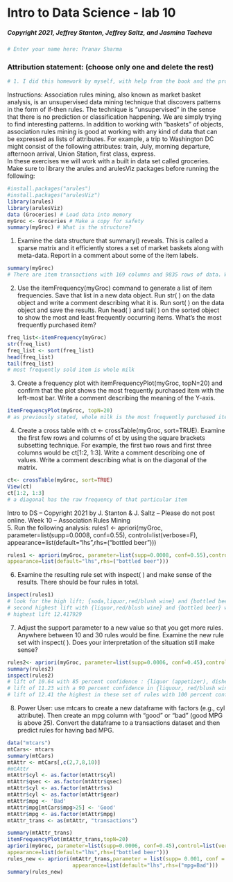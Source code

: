 
# Intro to Data Science - lab 10

##### Copyright 2021, Jeffrey Stanton, Jeffrey Saltz, and Jasmina Tacheva


```{r}
# Enter your name here: Pranav Sharma
```

### Attribution statement: (choose only one and delete the rest)


```{r}
# 1. I did this homework by myself, with help from the book and the professor.
```
Instructions:	Association	rules mining,	also	known	as	market	basket	analysis,	is	an
unsupervised	data	mining technique	that	discovers	patterns	in	the	form of	if-then
rules. The	technique	is	“unsupervised”	in the	sense	that	there	is	no	prediction	or
classification happening.	We	are	simply	trying	to	find	interesting	patterns.
In	addition	to working	with	“baskets”	of objects,	association	rules	mining	is	good	at
working with	any	kind	of data	that	can	be expressed	as	lists	of	attributes.	For
example,	a	trip	to	Washington	DC	might	consist of	the	following	attributes:	train,
July,	morning	departure,	afternoon	arrival,	Union	Station,	first	class,	express.		
In	these	exercises	we	will work	with	a	built	in	data	set	called	groceries.		Make	sure
to library	the arules	and	arulesViz packages	before	running	the	following:

```{r}
#install.packages("arules")
#install.packages("arulesViz")
library(arules)
library(arulesViz)
data (Groceries) # Load data into memory
myGroc <- Groceries # Make a copy for safety
summary(myGroc) # What is the structure?
```
1. Examine	the	data	structure	that	summary()	reveals.	This	is	called	a	sparse
matrix	and	it	efficiently	stores	a	set	of	market	baskets	along	with	meta-data.
Report	in	a	comment	about	some	of	the	item labels.
```{r}
summary(myGroc)
# There are item transactions with 169 columns and 9835 rows of data. We see whole milk is 2513
```
2. Use	the itemFrequency(myGroc) command	to	generate	a	list	of	item
frequencies.	Save	that	list	in	a	new	data	object. Run str( ) on	the	data	object
and	write	a	comment	describing	what	it	is.	Run sort( ) on	the	data	object	and
save	the	results. Run head( ) and tail( ) on	the	sorted	object	to	show	the
most	and least	frequently	occurring items.	What’s	the	most	frequently
purchased	item?
```{r}
freq_list<-itemFrequency(myGroc)
str(freq_list)
freq_list <- sort(freq_list)
head(freq_list)
tail(freq_list)
# most frequently sold item is whole milk
```
3. Create	a	frequency	plot	with itemFrequencyPlot(myGroc, topN=20)
and	confirm	that	the	plot	shows	the	most	frequently	purchased	item	with	the
left-most	bar.	Write	a	comment	describing	the meaning	of	the	Y-axis.
```{r}
itemFrequencyPlot(myGroc, topN=20)
# as previously stated, whole milk is the most frequently purchased item and it is on the left-most side of the graph
```
4. Create	a	cross	table	with ct	<- crossTable(myGroc,	sort=TRUE).	Examine	the	first
few	rows	and	columns	of	ct	by	using	the	square brackets	subsetting	technique.
For	example,	the	first	two rows	and	first	three	columns would	be	ct[1:2,	1:3].
Write	a	comment	describing	one	of	values.	Write	a	comment	describing	what	is
on	the	diagonal	of	the	matrix.
```{r}
ct<- crossTable(myGroc, sort=TRUE)
View(ct)
ct[1:2,	1:3]
# a diagonal has the raw frequency of that particular item
```
Intro to	DS	–	Copyright	2021	by	J.	Stanton &	J.	Saltz	–	Please	do	not	post	online.	
Week 10	–	Association	Rules	Mining	
5. Run	the	following	analysis:
rules1 <- apriori(myGroc,
parameter=list(supp=0.0008, conf=0.55),
control=list(verbose=F),
appearance=list(default="lhs",rhs=("bottled beer")))
```{r}

rules1 <- apriori(myGroc, parameter=list(supp=0.0008, conf=0.55),control=list(verbose=F),
appearance=list(default="lhs",rhs=("bottled beer")))

```
6. Examine	the	resulting	rule	set	with	inspect(	)	and	make	sense	of	the	results.
There	should	be	four	rules	in	total.
```{r}
inspect(rules1)
# look for the high lift; {soda,liquor,red/blush wine} and {bottled beer} with the highest lift and having high confidence
# second highest lift with {liquor,red/blush wine} and {bottled beer} with confidence 0.90
# highest lift 12.417929
```
7. Adjust	the	support	parameter	to	a	new	value	so	that	you	get	more	rules.
Anywhere	between	10	and	30	rules	would	be	fine.	Examine	the	new	rule	set
with	inspect(	).	Does	your	interpretation	of	the	situation	still	make	sense?
```{r}
rules2<- apriori(myGroc, parameter=list(supp=0.0006, conf=0.45),control=list(verbose=F), appearance=list(default="lhs",rhs=("bottled beer")))
summary(rules2)
inspect(rules2)
# lift of 10.64 with 85 percent confidence : {liquor (appetizer), dishes}=> {bottled beer}
# lift of 11.23 with a 90 percent confidence in {liquour, red/blush wine}     => {bottled beer}
# lift of 12.41 the highest in these set of rules with 100 percent confidence in {soda,liqour,red/blush wine}     => {bottled beer}
```
8. Power User: use	mtcars	to	create	a	new	dataframe	with	factors	(e.g.,	cyl
attribute).	Then	create	an	mpg	column	with	“good”	or	“bad”	(good	MPG	is
above 25).	Convert	the	dataframe	to	a	transactions	dataset	and	then	predict
rules	for having	bad	MPG.
```{r}
data("mtcars")
mtCars<- mtcars
summary(mtCars)
mtAttr <- mtCars[,c(2,7,8,10)]
#mtAttr
mtAttr$cyl <- as.factor(mtAttr$cyl)
mtAttr$qsec <- as.factor(mtAttr$qsec)
mtAttr$cyl <- as.factor(mtAttr$vs)
mtAttr$cyl <- as.factor(mtAttr$gear)
mtAttr$mpg <- 'Bad'
mtAttr$mpg[mtCars$mpg>25] <- 'Good'
mtAttr$mpg <- as.factor(mtAttr$mpg)
mtAttr_trans <- as(mtAttr, "transactions")
```


```{r}
summary(mtAttr_trans)
itemFrequencyPlot(mtAttr_trans,topN=20)
apriori(myGroc, parameter=list(supp=0.0006, conf=0.45),control=list(verbose=F),
appearance=list(default="lhs",rhs=("bottled beer")))
rules_new <- apriori(mtAttr_trans,parameter = list(supp= 0.001, conf = 0.55),control=list(verbose=F),
                     appearance=list(default="lhs",rhs=("mpg=Bad")))
summary(rules_new)

```
